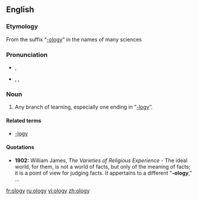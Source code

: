 ==English==

===Etymology===
From the suffix “[[-ology]]” in the names of many sciences

===Pronunciation===
* {{a|RP}} {{IPA|ˈɒlədʒi/}}, {{SAMPA|/"Ql@dZi/}}
* {{a|US}} {{enPR|äʹləjē}}, {{IPA|/ˈɑlədʒi/}}, {{SAMPA|/"Al@dZi/}}

===Noun===
{{en-noun|olog|ies}}

# {{colloquial}} Any branch of learning, especially one ending in “[[-logy]]”.

====Related terms====
* [[-logy]]

====Quotations====
* '''1902:''' William James, ''The Varieties of Religious Experience'' - The ideal world, for them, is not a world of facts, but only of the meaning of facts; it is a point of view for judging facts.  It appertains to a different "'''-ology'''," ...

[[fr:ology]]
[[ru:ology]]
[[vi:ology]]
[[zh:ology]]